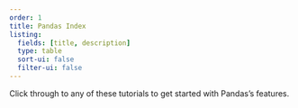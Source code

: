 ```yaml
---
order: 1
title: Pandas Index
listing:
  fields: [title, description]
  type: table
  sort-ui: false
  filter-ui: false
---
```


Click through to any of these tutorials to get started with Pandas's features.